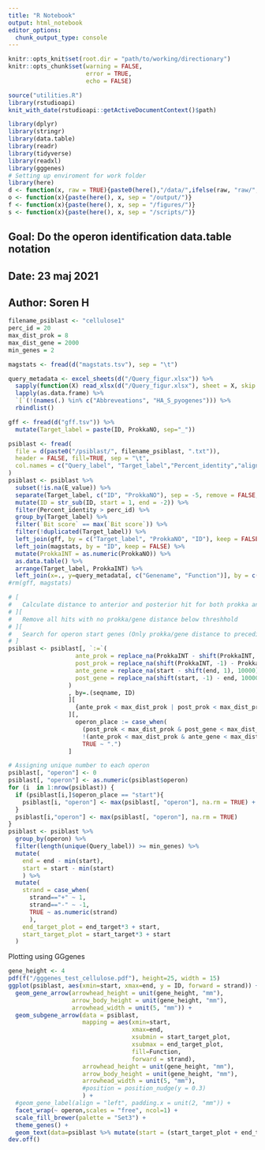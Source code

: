 ```yaml
---
title: "R Notebook"
output: html_notebook
editor_options: 
  chunk_output_type: console
---
```

```r
knitr::opts_knit$set(root.dir = "path/to/working/directionary")
knitr::opts_chunk$set(warning = FALSE,
                      error = TRUE,
                      echo = FALSE)
```
```r
source("utilities.R")
library(rstudioapi)
knit_with_date(rstudioapi::getActiveDocumentContext()$path)
```

```r
library(dplyr)
library(stringr)
library(data.table)
library(readr)
library(tidyverse)
library(readxl)
library(gggenes)
# Setting up enviroment for work folder
library(here)
d <- function(x, raw = TRUE){paste0(here(),"/data/",ifelse(raw, "raw/", "processed/"), x)}
o <- function(x){paste(here(), x, sep = "/output/")}
f <- function(x){paste(here(), x, sep = "/figures/")}
s <- function(x){paste(here(), x, sep = "/scripts/")}

```

## Goal: Do the operon identification data.table notation
## Date: 23 maj 2021
## Author: Soren H


```r
filename_psiblast <- "cellulose1"
perc_id = 20
max_dist_prok = 8
max_dist_gene = 2000
min_genes = 2
```



```r
magstats <- fread(d("magstats.tsv"), sep = "\t")

query_metadata <- excel_sheets(d("/Query_figur.xlsx")) %>% 
  sapply(function(X) read_xlsx(d("/Query_figur.xlsx"), sheet = X, skip = 1), USE.NAMES = T) %>% 
  lapply(as.data.frame) %>% 
  `[`(!(names(.) %in% c("Abbreveations", "HA_S_pyogenes"))) %>% 
  rbindlist()

gff <- fread(d("gff.tsv")) %>% 
  mutate(Target_label = paste(ID, ProkkaNO, sep="_"))
```


```r
psiblast <- fread(
  file = d(paste0("/psiblast/", filename_psiblast, ".txt")), 
  header = FALSE, fill=TRUE, sep = "\t", 
  col.names = c("Query_label", "Target_label","Percent_identity","align_length","mismatch", "gap_opens","start_query", "end_query", "start_target", "end_target","E_value", "Bit score")
) 
psiblast <- psiblast %>% 
  subset(!is.na(E_value)) %>%   
  separate(Target_label, c("ID", "ProkkaNO"), sep = -5, remove = FALSE, extra = "merge") %>%
  mutate(ID = str_sub(ID, start = 1, end = -2)) %>%
  filter(Percent_identity > perc_id) %>% 
  group_by(Target_label) %>% 
  filter(`Bit score` == max(`Bit score`)) %>% 
  filter(!duplicated(Target_label)) %>%   
  left_join(gff, by = c("Target_label", "ProkkaNO", "ID"), keep = FALSE) %>%
  left_join(magstats, by = "ID", keep = FALSE) %>% 
  mutate(ProkkaINT = as.numeric(ProkkaNO)) %>% 
  as.data.table() %>% 
  arrange(Target_label, ProkkaINT) %>% 
  left_join(x=., y=query_metadata[, c("Genename", "Function")], by = c("Query_label" = "Genename"))
#rm(gff, magstats)
```



```r

# [
#   Calculate distance to anterior and posterior hit for both prokka and nucleotides
# ][
#   Remove all hits with no prokka/gene distance below threshhold
# ][
#   Search for operon start genes (Only prokka/gene distance to preceding hit is within threshold)
# ]
psiblast <- psiblast[, `:=`(
                   ante_prok = replace_na(ProkkaINT - shift(ProkkaINT, 1), 10000),
                   post_prok = replace_na(shift(ProkkaINT, -1) - ProkkaINT, 10000),
                   ante_gene = replace_na(start - shift(end, 1), 10000),
                   post_gene = replace_na(shift(start, -1) - end, 10000)
                 )
                 , by=.(seqname, ID)
                 ][
                   {ante_prok < max_dist_prok | post_prok < max_dist_prok} & {ante_gene < max_dist_gene | post_gene < max_dist_gene}
                 ][,
                   operon_place := case_when(
                     (post_prok < max_dist_prok & post_gene < max_dist_gene) & 
                     !(ante_prok < max_dist_prok & ante_gene < max_dist_gene) ~ "start",
                     TRUE ~ ".")
                 ]

# Assigning unique number to each operon
psiblast[, "operon"] <- 0
psiblast[, "operon"] <- as.numeric(psiblast$operon)
for (i  in 1:nrow(psiblast)) {
  if (psiblast[i,]$operon_place == "start"){
    psiblast[i, "operon"] <- max(psiblast[, "operon"], na.rm = TRUE) + 1
  }
  psiblast[i,"operon"] <- max(psiblast[, "operon"], na.rm = TRUE)
}
psiblast <- psiblast %>% 
  group_by(operon) %>% 
  filter(length(unique(Query_label)) >= min_genes) %>% 
  mutate(
    end = end - min(start),
    start = start - min(start)
    ) %>% 
  mutate(
    strand = case_when(
      strand=="+" ~ 1,
      strand=="-" ~ -1,
      TRUE ~ as.numeric(strand)
      ),
    end_target_plot = end_target*3 + start,
    start_target_plot = start_target*3 + start
  )
```

Plotting using GGgenes

```r
gene_height <- 4
pdf(f("/gggenes_test_cellulose.pdf"), height=25, width = 15)
ggplot(psiblast, aes(xmin=start, xmax=end, y = ID, forward = strand)) + 
  geom_gene_arrow(arrowhead_height = unit(gene_height, "mm"), 
                  arrow_body_height = unit(gene_height, "mm"), 
                  arrowhead_width = unit(5, "mm")) +
  geom_subgene_arrow(data = psiblast,
                     mapping = aes(xmin=start, 
                                   xmax=end,
                                   xsubmin = start_target_plot, 
                                   xsubmax = end_target_plot, 
                                   fill=Function, 
                                   forward = strand),
                     arrowhead_height = unit(gene_height, "mm"), 
                     arrow_body_height = unit(gene_height, "mm"),
                     arrowhead_width = unit(5, "mm"), 
                     #position = position_nudge(y = 0.3)
                     ) +
  #geom_gene_label(align = "left", padding.x = unit(2, "mm")) +
  facet_wrap(~ operon,scales = "free", ncol=1) + 
  scale_fill_brewer(palette = "Set3") +
  theme_genes() +
  geom_text(data=psiblast %>% mutate(start = (start_target_plot + end_target_plot)/2), aes(x=start, label = Query_label), nudge_y = 0.3 )
dev.off()
```






















